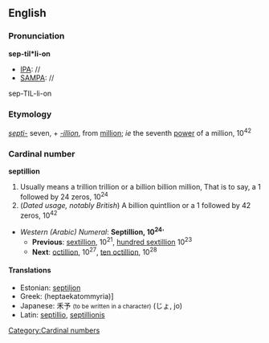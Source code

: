 ==English==
===Pronunciation===

'''sep-til*li-on'''
*[[IPA]]: //
*[[SAMPA]]: //
sep-TIL-li-on
===Etymology===
''[[septi-]]'' seven, + ''[[-illion]]'', from [[million]]; ''ie'' the seventh [[power]] of a million, 10<sup>42</sup>

===Cardinal number===
'''septillion'''
#Usually means a trillion trillion or a billion billion million, That is to say, a 1 followed by 24 zeros, 10<sup>24</sup>
#(''Dated usage, notably British'') A billion quintllion or a 1 followed by 42 zeros, 10<sup>42</sup>
*''Western (Arabic) Numeral'': '''Septillion, 10<sup>24</sup>''''
**'''Previous''': [[sextillion]], 10<sup>21</sup>, [[hundred sextillion]] 10<sup>23</sup>
**'''Next''': [[octillion]], 10<sup>27</sup>, [[ten octillion]], 10<sup>28</sup>

====Translations====
*Estonian: [[septiljon]]
*Greek: (heptaekatommyria)]
*Japanese: 禾予 <small>(to be written in a character)</small> (じょ, jo)
*Latin: [[septillio]], [[septillionis]]

[[Category:Cardinal numbers]]